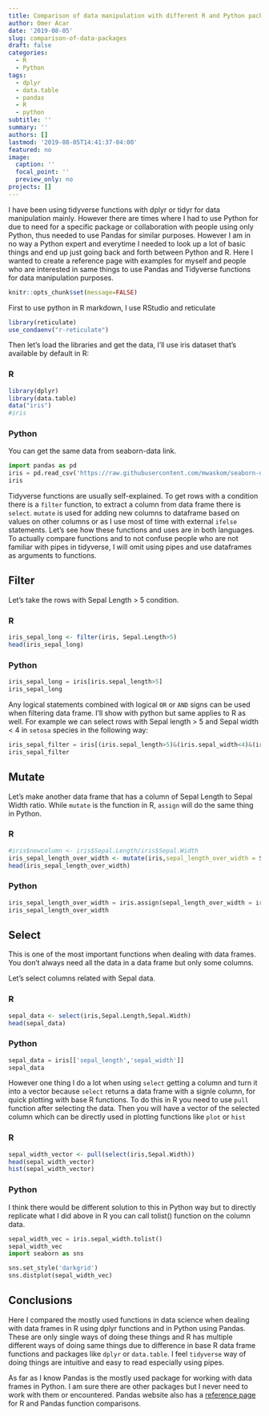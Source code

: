 ```yaml
---
title: Comparison of data manipulation with different R and Python packages Part I
author: Omer Acar
date: '2019-08-05'
slug: comparison-of-data-packages
draft: false
categories:
  - R
  - Python
tags:
  - dplyr
  - data.table
  - pandas
  - R
  - python
subtitle: ''
summary: ''
authors: []
lastmod: '2019-08-05T14:41:37-04:00'
featured: no
image:
  caption: ''
  focal_point: ''
  preview_only: no
projects: []
---
```



I have been using tidyverse functions with dplyr or tidyr for data manipulation mainly. However there are times where I had to use Python for due to need for a specific package or collaboration with people using only Python, thus needed to use Pandas for similar purposes. However I am in no way a Python expert and everytime I needed to look up a lot of basic things and end up just going back and forth between Python and R. Here I wanted to create a reference page with examples for myself and people who are interested in same things to use Pandas and Tidyverse functions for data manipulation purposes. 


```r
knitr::opts_chunk$set(message=FALSE)
```

First to use python in R markdown, I use RStudio and reticulate
```r
library(reticulate)
use_condaenv("r-reticulate")
```

Then let's load the libraries and get the data, I'll use iris dataset that's available by default in R:

### R

```r
library(dplyr)
library(data.table)
data("iris")
#iris
```

### Python
You can get the same data from seaborn-data link.

```python
import pandas as pd
iris = pd.read_csv('https://raw.githubusercontent.com/mwaskom/seaborn-data/master/iris.csv')
iris
```

Tidyverse functions are usually self-explained. To get rows with a condition there is a ```filter``` function, to extract a column from data frame there is ```select```. ```mutate``` is used for adding new columns to dataframe based on values on other columns or as I use most of time with external ```ifelse``` statements. Let's see how these functions and uses are in both languages.
To actually compare functions and to not confuse people who are not familiar with pipes in tidyverse, I will omit using pipes and use dataframes as arguments to functions.


## Filter
Let's take the rows with Sepal Length > 5 condition.

### R
```r
iris_sepal_long <- filter(iris, Sepal.Length>5)
head(iris_sepal_long)
```

### Python
```python
iris_sepal_long = iris[iris.sepal_length>5]
iris_sepal_long
```


Any logical statements combined with logical `OR` or `AND` signs can be used when filtering data frame. I'll show with python but same applies to R as well. For example we can select rows with Sepal length > 5 and Sepal width < 4 in `setosa` species in the following way:

```python
iris_sepal_filter = iris[(iris.sepal_length>5)&(iris.sepal_width<4)&(iris.species=='setosa')]
iris_sepal_filter
```


## Mutate

Let's make another data frame that has a column of Sepal Length to Sepal Width ratio. While ```mutate``` is the function in R, ```assign``` will do the same thing in Python.

### R

```r
#iris$newcolumn <- iris$Sepal.Length/iris$Sepal.Width
iris_sepal_length_over_width <- mutate(iris,sepal_length_over_width = Sepal.Length / Sepal.Width)
head(iris_sepal_length_over_width)
```


### Python

```python
iris_sepal_length_over_width = iris.assign(sepal_length_over_width = iris.sepal_length / iris.sepal_width)
iris_sepal_length_over_width
```


## Select
This is one of the most important functions when dealing with data frames. You don't always need all the data in a data frame but only some columns.

Let's select columns related with Sepal data.

### R

```r
sepal_data <- select(iris,Sepal.Length,Sepal.Width)
head(sepal_data)
```


### Python

```python
sepal_data = iris[['sepal_length','sepal_width']]
sepal_data
```

However one thing I do a lot when using ```select``` getting a column and turn it into a vector because `select` returns a data frame with a signle column, for quick plotting with base R functions. To do this in R you need to use `pull` function after selecting the data. Then you will have a vector of the selected column which can be directly used in plotting functions like `plot` or `hist`

### R

```r
sepal_width_vector <- pull(select(iris,Sepal.Width))
head(sepal_width_vector)
hist(sepal_width_vector)
```

### Python

I think there would be different solution to this in Python way but to directly replicate what I did above in R you can call tolist() function on the column data.

```python
sepal_width_vec = iris.sepal_width.tolist()
sepal_width_vec
import seaborn as sns

sns.set_style('darkgrid')
sns.distplot(sepal_width_vec)
```


## Conclusions

Here I compared the mostly used functions in data science when dealing with data frames in R using dplyr functions and in Python using Pandas. These are only single ways of doing these things and R has multiple different ways of doing same things due to difference in base R data frame functions and packages like `dplyr` or `data.table`. I feel `tidyverse` way of doing things are intuitive and easy to read especially using pipes. 

As far as I know Pandas is the mostly used package for working with data frames in Python. I am sure there are other packages but I never need to work with them or encountered. Pandas website also has a [reference page](https://pandas.pydata.org/pandas-docs/stable/getting_started/comparison/comparison_with_r.html) for R and Pandas function comparisons.



<!-- ## Sorting -->
<!-- ```{r} -->
<!-- arrange(iris) -->
<!-- ``` -->

<!-- ## Summarizing data with groups -->